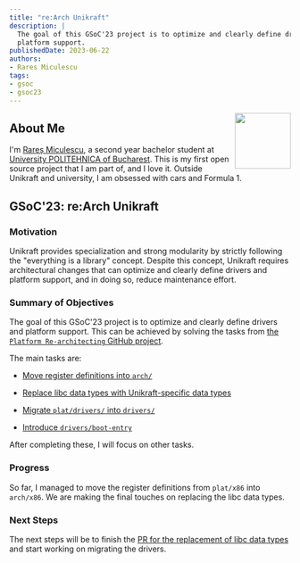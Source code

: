 ```yaml
---
title: "re:Arch Unikraft"
description: |
  The goal of this GSoC'23 project is to optimize and clearly define drivers and 
  platform support.
publishedDate: 2023-06-22
authors:
- Rares Miculescu
tags:
- gsoc
- gsoc23
---
```


<img width="100px" src="https://summerofcode.withgoogle.com/assets/media/gsoc-2023-badge.svg" align="right" />

## About Me

I'm [Rareș Miculescu](https://github.com/rares-miculescu), a second year bachelor student at [University POLITEHNICA of Bucharest](https://upb.ro/en/).
This is my first open source project that I am part of, and I love it.
Outside Unikraft and university, I am obsessed with cars and Formula 1.

## GSoC'23: re:Arch Unikraft

### Motivation

Unikraft provides specialization and strong modularity by strictly following the "everything is a library" concept.
Despite this concept, Unikraft requires architectural changes that can optimize and clearly define drivers and platform support, and in doing so, reduce maintenance effort.

### Summary of Objectives

The goal of this GSoC'23 project is to optimize and clearly define drivers and platform support.
This can be achieved by solving the tasks from [the `Platform Re-architecting` GitHub project](https://github.com/orgs/unikraft/projects/36).

The main tasks are:

* [Move register definitions into `arch/`](https://github.com/orgs/unikraft/projects/36/views/1?pane=issue&itemId=15412393)

* [Replace libc data types with Unikraft-specific data types](https://github.com/orgs/unikraft/projects/36/views/1?pane=issue&itemId=19037961)

* [Migrate `plat/drivers/` into `drivers/`](https://github.com/orgs/unikraft/projects/36/views/1?pane=issue&itemId=23820110)

* [Introduce `drivers/boot-entry`](https://github.com/orgs/unikraft/projects/36/views/1?pane=issue&itemId=23821458)

After completing these, I will focus on other tasks.

### Progress

So far, I managed to move the register definitions from `plat/x86` into `arch/x86`.
We are making the final touches on replacing the libc data types.

### Next Steps

The next steps will be to finish the [PR for the replacement of libc data types](https://github.com/unikraft/unikraft/pull/954) and start working on migrating the drivers.
